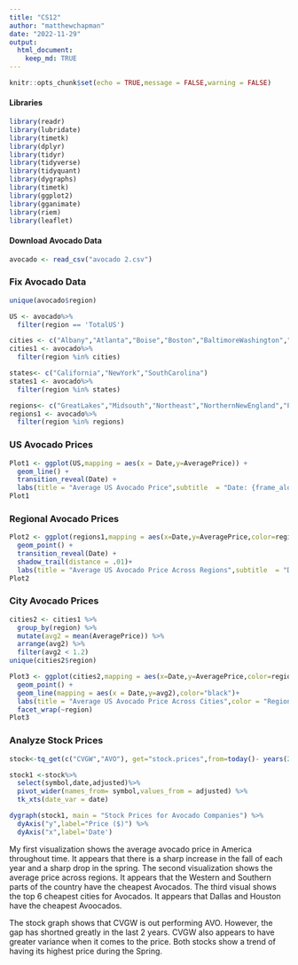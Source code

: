 ```yaml
---
title: "CS12"
author: "matthewchapman"
date: "2022-11-29"
output: 
  html_document:
    keep_md: TRUE
---
```


```r
knitr::opts_chunk$set(echo = TRUE,message = FALSE,warning = FALSE)
```

#### Libraries
```r
library(readr)
library(lubridate)
library(timetk)
library(dplyr)
library(tidyr)
library(tidyverse)
library(tidyquant)
library(dygraphs)
library(timetk)
library(ggplot2)
library(gganimate)
library(riem)
library(leaflet)
```

#### Download Avocado Data
```r
avocado <- read_csv("avocado 2.csv")
```


### Fix Avocado Data
```r
unique(avocado$region)

US <- avocado%>%
  filter(region == 'TotalUS')

cities <- c("Albany","Atlanta","Boise","Boston","BaltimoreWashington","BuffaloRochester","Charlotte","Chicago","CincinnatiDayton","Columbus","DallasFtWorth","Denver","Detroit","GrandRapids","HarrisburgScranton","HartfordSpringfield","Houston", "Indianapolis","Jacksonville","LasVegas","LosAngeles","Louisville","MiamiFtLauderdale","Nashville","NewOrleansMobile","Orlando","Philadelphia","PhoenixTucson","Pittsburgh","Portland","RaleighGreensboro","RichmondNorfolk","Roanoke","Sacramento","SanDiego","SanFrancisco","Seattle","Spokane","StLouis","Syracuse","Tampa")
cities1 <- avocado%>%
  filter(region %in% cities)

states<- c("California","NewYork","SouthCarolina")
states1 <- avocado%>%
  filter(region %in% states)

regions<- c("GreatLakes","Midsouth","Northeast","NorthernNewEngland","Plains","SouthCentral","Southeast","West","WestTexNewMexico")
regions1 <- avocado%>%
  filter(region %in% regions)
```


### US Avocado Prices
```r
Plot1 <- ggplot(US,mapping = aes(x = Date,y=AveragePrice)) +
  geom_line() +
  transition_reveal(Date) +
  labs(title = "Average US Avocado Price",subtitle  = "Date: {frame_along}")
Plot1
```


### Regional Avocado Prices
```r
Plot2 <- ggplot(regions1,mapping = aes(x=Date,y=AveragePrice,color=region,size=`Total Volume`)) +
  geom_point() +
  transition_reveal(Date) +
  shadow_trail(distance = .01)+
  labs(title = "Average US Avocado Price Across Regions",subtitle  = "Date: {frame_along}",color = "Region")
Plot2
```


### City Avocado Prices
```r
cities2 <- cities1 %>%
  group_by(region) %>%
  mutate(avg2 = mean(AveragePrice)) %>%
  arrange(avg2) %>% 
  filter(avg2 < 1.2)
unique(cities2$region)

Plot3 <- ggplot(cities2,mapping = aes(x=Date,y=AveragePrice,color=region,size=`Total Volume`)) +
  geom_point() +
  geom_line(mapping = aes(x = Date,y=avg2),color="black")+
  labs(title = "Average US Avocado Price Across Cities",color = "Region")+
  facet_wrap(~region)
Plot3
```


### Analyze Stock Prices
```r
stock<-tq_get(c("CVGW","AVO"), get="stock.prices",from=today()- years(2), to= today())

stock1 <-stock%>%
  select(symbol,date,adjusted)%>%
  pivot_wider(names_from= symbol,values_from = adjusted) %>%
  tk_xts(date_var = date) 

dygraph(stock1, main = "Stock Prices for Avocado Companies") %>%
  dyAxis("y",label="Price ($)") %>%
  dyAxis("x",label='Date')
```


My first visualization shows the average avocado price in America throughout time. It appears that there is a sharp increase in the fall of each year and a sharp drop in the spring. The second visualization shows the average price across regions. It appears that the Western and Southern parts of the country have the cheapest Avocados. The third visual shows the top 6 cheapest cities for Avocados. It appears that Dallas and Houston have the cheapest Avoocados.

The stock graph shows that CVGW is out performing AVO. However, the gap has shortned greatly in the last 2 years. CVGW also appears to have greater variance when it comes to the price. Both stocks show a trend of having its highest price during the Spring.
